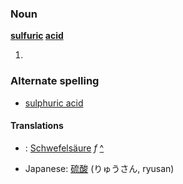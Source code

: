 ===Noun===
'''[[sulfuric]] [[acid]]'''

#
===Alternate spelling===
*[[sulphuric acid]]

====Translations====
*{{msg:de}}: [[Schwefelsäure]] ''f'' [[:de:Schwefelsäure|^]]
*Japanese: [[硫酸]] (りゅうさん, ryusan)

{{stub}}
<!-- If you edit this page, please also edit "sulphuric acid" to keep these two pages in synch. -->